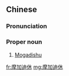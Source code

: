 ==Chinese==
{{zh-forms|gloss=-}}

===Pronunciation===
{{zh-pron
|m=Mójiādíxiū
|cat=pn
}}

===Proper noun===
{{zh-proper noun}}

# [[Mogadishu]]

{{zh-cat|Capital cities}}

[[fr:摩加迪休]]
[[mg:摩加迪休]]